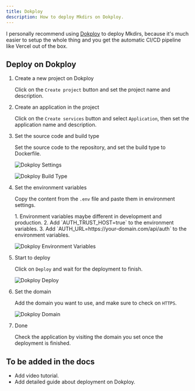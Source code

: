 ```yaml
---
title: Dokploy
description: How to deploy Mkdirs on Dokploy.
---
```



I personally recommend using [Dokploy](https://dokploy.com/) to deploy Mkdirs, because it's much easier to setup the whole thing and you get the automatic CI/CD pipeline like Vercel out of the box.

## Deploy on Dokploy

<Steps>

1. Create a new project on Dokploy

    Click on the `Create project` button and set the project name and description.

2. Create an application in the project

    Click on the `Create services` button and select `Application`, then set the application name and description.

3. Set the source code and build type

    Set the source code to the repository, and set the build type to Dockerfile.

    ![Dokploy Settings](../../../assets/images/dokploy-settings.png)

    ![Dokploy Build Type](../../../assets/images/dokploy-buildtype.png)

4. Set the environment variables

    Copy the content from the `.env` file and paste them in environment settings.

    <Aside type="caution">
        1. Environment variables maybe different in development and production.
        2. Add `AUTH_TRUST_HOST=true` to the environment variables.
        3. Add `AUTH_URL=https://your-domain.com/api/auth` to the environment variables.
    </Aside>

    ![Dokploy Environment Variables](../../../assets/images/dokploy-env.png) 

5. Start to deploy

    Click on `Deploy` and wait for the deployment to finish.

    ![Dokploy Deploy](../../../assets/images/dokploy-deploy.png)

6. Set the domain

    Add the domain you want to use, and make sure to check on `HTTPS`.

    ![Dokploy Domain](../../../assets/images/dokploy-domain.png)

7. Done

    Check the application by visiting the domain you set once the deployment is finished.

</Steps>


## To be added in the docs

- Add video tutorial.
- Add detailed guide about deployment on Dokploy.
